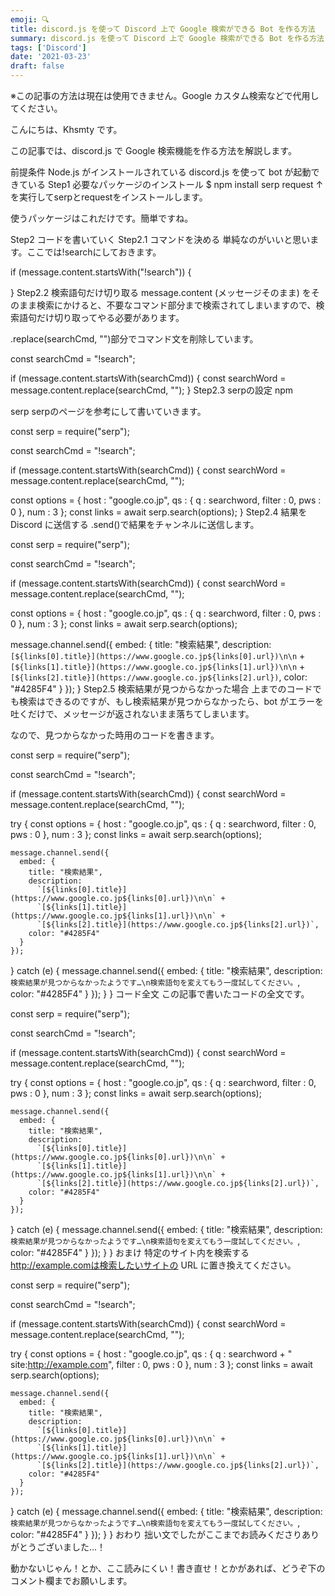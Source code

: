 ```yaml
---
emoji: 🔍
title: discord.js を使って Discord 上で Google 検索ができる Bot を作る方法
summary: discord.js を使って Discord 上で Google 検索ができる Bot を作る方法
tags: ['Discord']
date: '2021-03-23'
draft: false
---
```


※この記事の方法は現在は使用できません。Google カスタム検索などで代用してください。

こんにちは、Khsmty です。

この記事では、discord.js で Google 検索機能を作る方法を解説します。

前提条件
Node.js がインストールされている
discord.js を使って bot が起動できている
Step1 必要なパッケージのインストール
$ npm install serp request
↑を実行してserpとrequestをインストールします。

使うパッケージはこれだけです。簡単ですね。

Step2 コードを書いていく
Step2.1 コマンドを決める
単純なのがいいと思います。ここでは!searchにしておきます。

if (message.content.startsWith("!search")) {

}
Step2.2 検索語句だけ切り取る
message.content (メッセージそのまま) をそのまま検索にかけると、不要なコマンド部分まで検索されてしまいますので、検索語句だけ切り取ってやる必要があります。

.replace(searchCmd, "")部分でコマンド文を削除しています。

const searchCmd = "!search";

if (message.content.startsWith(searchCmd)) {
  const searchWord = message.content.replace(searchCmd, "");
}
Step2.3 serpの設定
npm

serp
serpのページを参考にして書いていきます。

const serp = require("serp");

const searchCmd = "!search";

if (message.content.startsWith(searchCmd)) {
  const searchWord = message.content.replace(searchCmd, "");

  const options = {
    host : "google.co.jp",
    qs : {
      q : searchword,
      filter : 0,
      pws : 0
    },
    num : 3
  };
  const links = await serp.search(options);
}
Step2.4 結果を Discord に送信する
<Channel>.send()で結果をチャンネルに送信します。

const serp = require("serp");

const searchCmd = "!search";

if (message.content.startsWith(searchCmd)) {
  const searchWord = message.content.replace(searchCmd, "");

  const options = {
    host : "google.co.jp",
    qs : {
      q : searchword,
      filter : 0,
      pws : 0
    },
    num : 3
  };
  const links = await serp.search(options);

  message.channel.send({
    embed: {
      title: "検索結果",
      description:
        `[${links[0].title}](https://www.google.co.jp${links[0].url})\n\n` +
        `[${links[1].title}](https://www.google.co.jp${links[1].url})\n\n` +
        `[${links[2].title}](https://www.google.co.jp${links[2].url})`,
      color: "#4285F4"
    }
  });
}
Step2.5 検索結果が見つからなかった場合
上までのコードでも検索はできるのですが、もし検索結果が見つからなかったら、bot がエラーを吐くだけで、メッセージが返されないまま落ちてしまいます。

なので、見つからなかった時用のコードを書きます。

const serp = require("serp");

const searchCmd = "!search";

if (message.content.startsWith(searchCmd)) {
  const searchWord = message.content.replace(searchCmd, "");

  try {
    const options = {
      host : "google.co.jp",
      qs : {
        q : searchword,
        filter : 0,
        pws : 0
      },
      num : 3
    };
    const links = await serp.search(options);

    message.channel.send({
      embed: {
        title: "検索結果",
        description:
          `[${links[0].title}](https://www.google.co.jp${links[0].url})\n\n` +
          `[${links[1].title}](https://www.google.co.jp${links[1].url})\n\n` +
          `[${links[2].title}](https://www.google.co.jp${links[2].url})`,
        color: "#4285F4"
      }
    });
  } catch (e) {
    message.channel.send({
      embed: {
        title: "検索結果",
        description: `検索結果が見つからなかったようです…\n検索語句を変えてもう一度試してください。`,
        color: "#4285F4"
      }
    });
  }
}
コード全文
この記事で書いたコードの全文です。

const serp = require("serp");

const searchCmd = "!search";

if (message.content.startsWith(searchCmd)) {
  const searchWord = message.content.replace(searchCmd, "");

  try {
    const options = {
      host : "google.co.jp",
      qs : {
        q : searchword,
        filter : 0,
        pws : 0
      },
      num : 3
    };
    const links = await serp.search(options);

    message.channel.send({
      embed: {
        title: "検索結果",
        description:
          `[${links[0].title}](https://www.google.co.jp${links[0].url})\n\n` +
          `[${links[1].title}](https://www.google.co.jp${links[1].url})\n\n` +
          `[${links[2].title}](https://www.google.co.jp${links[2].url})`,
        color: "#4285F4"
      }
    });
  } catch (e) {
    message.channel.send({
      embed: {
        title: "検索結果",
        description: `検索結果が見つからなかったようです…\n検索語句を変えてもう一度試してください。`,
        color: "#4285F4"
      }
    });
  }
}
おまけ 特定のサイト内を検索する
http://example.comは検索したいサイトの URL に置き換えてください。

const serp = require("serp");

const searchCmd = "!search";

if (message.content.startsWith(searchCmd)) {
  const searchWord = message.content.replace(searchCmd, "");

  try {
    const options = {
      host : "google.co.jp",
      qs : {
        q : searchword + " site:http://example.com",
        filter : 0,
        pws : 0
      },
      num : 3
    };
    const links = await serp.search(options);

    message.channel.send({
      embed: {
        title: "検索結果",
        description:
          `[${links[0].title}](https://www.google.co.jp${links[0].url})\n\n` +
          `[${links[1].title}](https://www.google.co.jp${links[1].url})\n\n` +
          `[${links[2].title}](https://www.google.co.jp${links[2].url})`,
        color: "#4285F4"
      }
    });
  } catch (e) {
    message.channel.send({
      embed: {
        title: "検索結果",
        description: `検索結果が見つからなかったようです…\n検索語句を変えてもう一度試してください。`,
        color: "#4285F4"
      }
    });
  }
}
おわり
拙い文でしたがここまでお読みくださりありがとうございました…！

動かないじゃん！とか、ここ読みにくい！書き直せ！とかがあれば、どうぞ下のコメント欄までお願いします。